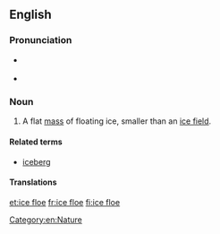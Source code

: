 ==English==

===Pronunciation===
* {{a|UK}} {{IPA|/ˈaɪs.fləʊ/}}
* {{a|US}} {{IPA|/ˈaɪs.floʊ/}}

===Noun===
{{en-noun|head=[[ice]] [[floe]]}}

# A flat [[mass]] of floating ice, smaller than an [[ice field]].

====Related terms====
* [[iceberg]]

====Translations====
{{trans-see|floe}}

[[Category:en:Nature]]

[[et:ice floe]]
[[fr:ice floe]]
[[fi:ice floe]]